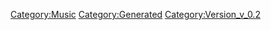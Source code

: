 {{Music
 |Name=Glow in the dark
 |ID=139
 |Cov=140
 |Cd=34
 |Nam=133
 |Div=133
 |Ma=3
 |SerieId=1
 |SerieLogoId=1
 |WavId=140
 |VariationId=0
 |Dsc=133
 |Strt=10
 |ValkyrieBattle=1
 |ValkyrieIntro=1
 |ValkyrieIntroSky=1
 |DivaSolo=1
 |DivaMulti=1
 |Exp=3
 |OfficialName=Glow in the dark
 |VocalName=Yami_Q_ray
 |Description=作品：劇場版マクロスΔ 絶対LIVE!!!!!!<br /><br />歌手：Yami_Q_ray<br /><br />作詞：太渡辺未来・西田恵美<br />作曲：渡辺未来
 |StoryTitle=
 |StoryDesc=
 |BuyURL=https://recochoku.jp/song/S1012616085/single?ds=1018793481
 |BannerId=0
 |AnmStoreURL=
}}
[[Category:Music]]
[[Category:Generated]]
[[Category:Version_v_0.2]]

